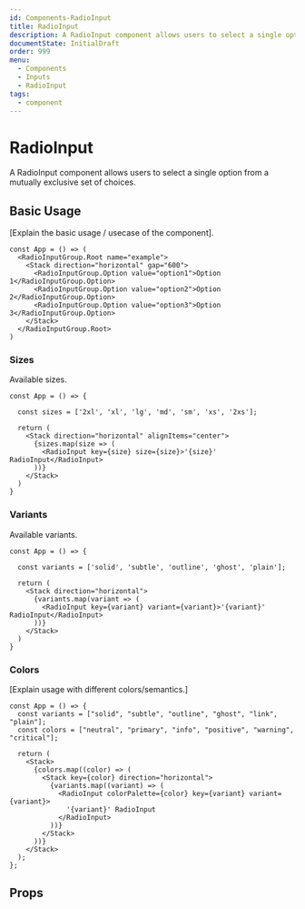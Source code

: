 ```yaml
---
id: Components-RadioInput
title: RadioInput
description: A RadioInput component allows users to select a single option from a mutually exclusive set of choices.
documentState: InitialDraft
order: 999
menu:
  - Components
  - Inputs
  - RadioInput
tags:
  - component
---
```


# RadioInput

A RadioInput component allows users to select a single option from a mutually exclusive set of choices.

## Basic Usage

[Explain the basic usage / usecase of the component].

```jsx-live
const App = () => (
  <RadioInputGroup.Root name="example">
    <Stack direction="horizontal" gap="600">
      <RadioInputGroup.Option value="option1">Option 1</RadioInputGroup.Option>
      <RadioInputGroup.Option value="option2">Option 2</RadioInputGroup.Option>
      <RadioInputGroup.Option value="option3">Option 3</RadioInputGroup.Option>
    </Stack>
  </RadioInputGroup.Root>
)
```


### Sizes

Available sizes.

```jsx-live
const App = () => {

  const sizes = ['2xl', 'xl', 'lg', 'md', 'sm', 'xs', '2xs'];

  return (
    <Stack direction="horizontal" alignItems="center">
      {sizes.map(size => (
        <RadioInput key={size} size={size}>'{size}' RadioInput</RadioInput>
      ))}
    </Stack>
  )
}
```

### Variants

Available variants.

```jsx-live
const App = () => {

  const variants = ['solid', 'subtle', 'outline', 'ghost', 'plain'];

  return (
    <Stack direction="horizontal">
      {variants.map(variant => (
        <RadioInput key={variant} variant={variant}>'{variant}' RadioInput</RadioInput>
      ))}
    </Stack>
  )
}
```

### Colors

[Explain usage with different colors/semantics.]

```jsx-live
const App = () => {
  const variants = ["solid", "subtle", "outline", "ghost", "link", "plain"];
  const colors = ["neutral", "primary", "info", "positive", "warning", "critical"];

  return (
    <Stack>
      {colors.map((color) => (
        <Stack key={color} direction="horizontal">
          {variants.map((variant) => (
            <RadioInput colorPalette={color} key={variant} variant={variant}>
              '{variant}' RadioInput
            </RadioInput>
          ))}
        </Stack>
      ))}
    </Stack>
  );
};
```

## Props

<PropsTable id="RadioInputGroup" />
